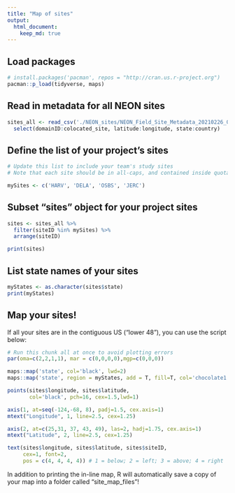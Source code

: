 ```yaml
---
title: "Map of sites"
output: 
  html_document:
    keep_md: true
---
```

## Load packages
```r
# install.packages('pacman', repos = "http://cran.us.r-project.org")
pacman::p_load(tidyverse, maps)
```

## Read in metadata for all NEON sites
```r
sites_all <- read_csv('./NEON_sites/NEON_Field_Site_Metadata_20210226_0.csv') %>% 
  select(domainID:colocated_site, latitude:longitude, state:country)
```

## Define the list of your project's sites
```r
# Update this list to include your team's study sites
# Note that each site should be in all-caps, and contained inside quotation marks

mySites <- c('HARV', 'DELA', 'OSBS', 'JERC')
```

## Subset "sites" object for your project sites
```r
sites <- sites_all %>% 
  filter(siteID %in% mySites) %>% 
  arrange(siteID)

print(sites)
```

## List state names of your sites
```r
myStates <- as.character(sites$state)
print(myStates)
```


## Map your sites!
If all your sites are in the contiguous US ("lower 48"), you can use the script below:
```r
# Run this chunk all at once to avoid plotting errors
par(oma=c(2,2,1,1), mar = c(0,0,0,0),mgp=c(0,0,0))

maps::map('state', col='black', lwd=2) 
maps::map('state', region = myStates, add = T, fill=T, col='chocolate1')  # Customize the fill color if you want!

points(sites$longitude, sites$latitude, 
       col='black', pch=16, cex=1.5,lwd=1)

axis(1, at=seq(-124,-68, 8), padj=1.5, cex.axis=1)
mtext("Longitude", 1, line=2.5, cex=1.25)

axis(2, at=c(25,31, 37, 43, 49), las=2, hadj=1.75, cex.axis=1)
mtext("Latitude", 2, line=2.5, cex=1.25)

text(sites$longitude, sites$latitude, sites$siteID,
     cex=1, font=2, 
     pos = c(4, 4, 4, 4)) # 1 = below; 2 = left; 3 = above; 4 = right
```
In addition to printing the in-line map, R will automatically save a copy of your map into a folder called "site_map_files"! 